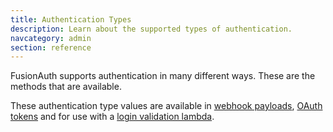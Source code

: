 ```yaml
---
title: Authentication Types
description: Learn about the supported types of authentication.
navcategory: admin
section: reference
---
```


FusionAuth supports authentication in many different ways. These are the methods that are available.

<AuthenticationTypes showSince="1.0.0" />

These authentication type values are available in [webhook payloads](/docs/extend/events-and-webhooks/events/user-login-success), [OAuth tokens](/docs/lifecycle/authenticate-users/oauth/tokens) and for use with a [login validation lambda](/docs/extend/code/lambdas/login-validation).
